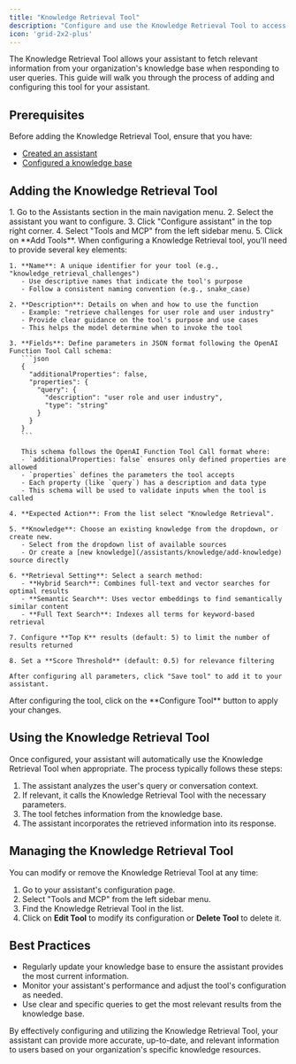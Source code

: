 ```yaml
---
title: "Knowledge Retrieval Tool"
description: "Configure and use the Knowledge Retrieval Tool to access information from your knowledge base"
icon: 'grid-2x2-plus'
---
```


The Knowledge Retrieval Tool allows your assistant to fetch relevant information from your organization's knowledge base when responding to user queries. This guide will walk you through the process of adding and configuring this tool for your assistant.

## Prerequisites

Before adding the Knowledge Retrieval Tool, ensure that you have:

- [Created an assistant](/assistants/create-assistant)
- [Configured a knowledge base](/assistants/add-knowledge)

## Adding the Knowledge Retrieval Tool

<Steps>
  <Step title="Navigate to Your Assistant">
    1. Go to the Assistants section in the main navigation menu.
    2. Select the assistant you want to configure.
    3. Click "Configure assistant" in the top right corner.
    4. Select "Tools and MCP" from the left sidebar menu.
    5. Click on **Add Tools**.
  </Step>

  <Step title="Configure the Tool">
    When configuring a Knowledge Retrieval tool, you'll need to provide several key elements:
    
    1. **Name**: A unique identifier for your tool (e.g., "knowledge_retrieval_challenges")
       - Use descriptive names that indicate the tool's purpose
       - Follow a consistent naming convention (e.g., snake_case)
    
    2. **Description**: Details on when and how to use the function
       - Example: "retrieve challenges for user role and user industry"
       - Provide clear guidance on the tool's purpose and use cases
       - This helps the model determine when to invoke the tool
    
    3. **Fields**: Define parameters in JSON format following the OpenAI Function Tool Call schema:
       ```json
       {
         "additionalProperties": false,
         "properties": {
           "query": {
             "description": "user role and user industry",
             "type": "string"
           }
         }
       }
       ```
       
       This schema follows the OpenAI Function Tool Call format where:
       - `additionalProperties: false` ensures only defined properties are allowed
       - `properties` defines the parameters the tool accepts
       - Each property (like `query`) has a description and data type
       - This schema will be used to validate inputs when the tool is called
    
    4. **Expected Action**: From the list select "Knowledge Retrieval".
    
    5. **Knowledge**: Choose an existing knowledge from the dropdown, or create new.
       - Select from the dropdown list of available sources
       - Or create a [new knowledge](/assistants/knowledge/add-knowledge) source directly

    6. **Retrieval Setting**: Select a search method:
       - **Hybrid Search**: Combines full-text and vector searches for optimal results
       - **Semantic Search**: Uses vector embeddings to find semantically similar content
       - **Full Text Search**: Indexes all terms for keyword-based retrieval
    
    7. Configure **Top K** results (default: 5) to limit the number of results returned
    
    8. Set a **Score Threshold** (default: 0.5) for relevance filtering

    After configuring all parameters, click "Save tool" to add it to your assistant.
  </Step>

  <Step title="Save Configuration">
    After configuring the tool, click on the **Configure Tool** button to apply your changes.
  </Step>
</Steps>

## Using the Knowledge Retrieval Tool

Once configured, your assistant will automatically use the Knowledge Retrieval Tool when appropriate. The process typically follows these steps:

1. The assistant analyzes the user's query or conversation context.
2. If relevant, it calls the Knowledge Retrieval Tool with the necessary parameters.
3. The tool fetches information from the knowledge base.
4. The assistant incorporates the retrieved information into its response.

## Managing the Knowledge Retrieval Tool

You can modify or remove the Knowledge Retrieval Tool at any time:

1. Go to your assistant's configuration page.
2. Select "Tools and MCP" from the left sidebar menu.
3. Find the Knowledge Retrieval Tool in the list.
4. Click on **Edit Tool** to modify its configuration or **Delete Tool** to delete it.

## Best Practices

- Regularly update your knowledge base to ensure the assistant provides the most current information.
- Monitor your assistant's performance and adjust the tool's configuration as needed.
- Use clear and specific queries to get the most relevant results from the knowledge base.

By effectively configuring and utilizing the Knowledge Retrieval Tool, your assistant can provide more accurate, up-to-date, and relevant information to users based on your organization's specific knowledge resources.